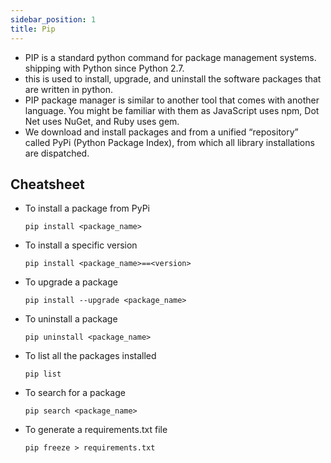```yaml
---
sidebar_position: 1
title: Pip
---
```


* PIP is a standard python command for package management systems. shipping with Python since Python 2.7.
* this is used to install, upgrade, and uninstall the software packages that are written in python. 
* PIP package manager is similar to another tool that comes with another language. You might be familiar with them as JavaScript uses npm, Dot Net uses NuGet, and Ruby uses gem.
* We download and install packages and from a unified “repository” called PyPi (Python Package Index), from which all library installations are dispatched.

## Cheatsheet
* To install a package from PyPi
    ```
    pip install <package_name>
    ```

* To install a specific version
    ```
    pip install <package_name>==<version>
    ```

* To upgrade a package
    ```
    pip install --upgrade <package_name>
    ```

* To uninstall a package
    ```
    pip uninstall <package_name>
    ```

* To list all the packages installed
    ```
    pip list
    ```

* To search for a package
    ```
    pip search <package_name>
    ```

* To generate a requirements.txt file
    ```
    pip freeze > requirements.txt
    ``` 
